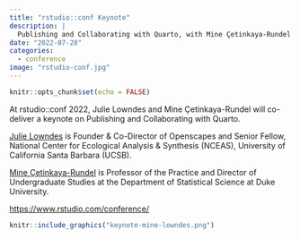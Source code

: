 ```yaml
---
title: "rstudio::conf Keynote"
description: |
  Publishing and Collaborating with Quarto, with Mine Çetinkaya-Rundel & Julia Stewart Lowndes
date: "2022-07-28"
categories: 
  - conference
image: "rstudio-conf.jpg"
---
```


```r
knitr::opts_chunk$set(echo = FALSE)
```

At rstudio::conf 2022, Julie Lowndes and Mine Çetinkaya-Rundel will co-deliver a keynote on Publishing and Collaborating with Quarto.

[Julie Lowndes](https://jules32.github.io/) is Founder & Co-Director of Openscapes and Senior Fellow, National Center for Ecological Analysis & Synthesis (NCEAS), University of California Santa Barbara (UCSB).

[Mine Çetinkaya-Rundel](https://mine-cr.com/) is Professor of the Practice and Director of Undergraduate Studies at the Department of Statistical Science at Duke University.

<https://www.rstudio.com/conference/>


```r
knitr::include_graphics("keynote-mine-lowndes.png")  
```

